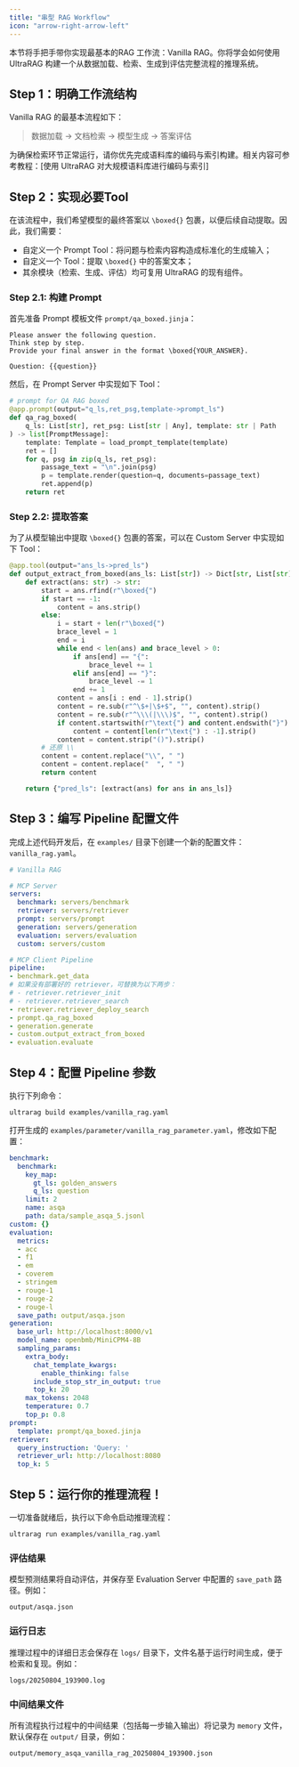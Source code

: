 ```yaml
---
title: "串型 RAG Workflow"
icon: "arrow-right-arrow-left"
---
```


本节将手把手带你实现最基本的RAG 工作流：Vanilla RAG。你将学会如何使用 UltraRAG 构建一个从数据加载、检索、生成到评估完整流程的推理系统。

## Step 1：明确工作流结构

Vanilla RAG 的最基本流程如下：

> 数据加载 → 文档检索 → 模型生成 → 答案评估

为确保检索环节正常运行，请你优先完成语料库的编码与索引构建。相关内容可参考教程：[使用 UltraRAG 对大规模语料库进行编码与索引]

## Step 2：实现必要Tool

在该流程中，我们希望模型的最终答案以 `\boxed{}` 包裹，以便后续自动提取。因此，我们需要：

- 自定义一个 Prompt Tool：将问题与检索内容构造成标准化的生成输入；
- 自定义一个 Tool：提取 `\boxed{}` 中的答案文本；
- 其余模块（检索、生成、评估）均可复用 UltraRAG 的现有组件。

### Step 2.1: 构建 Prompt

首先准备 Prompt 模板文件 `prompt/qa_boxed.jinja`：

```jinja prompt/qa_boxed.jinja icon="/images/jinja.svg"
Please answer the following question.
Think step by step.
Provide your final answer in the format \boxed{YOUR_ANSWER}.

Question: {{question}}
```

然后，在 Prompt Server 中实现如下 Tool：

```python servers/prompt/src/prompt.py icon="python"
# prompt for QA RAG boxed
@app.prompt(output="q_ls,ret_psg,template->prompt_ls")
def qa_rag_boxed(
    q_ls: List[str], ret_psg: List[str | Any], template: str | Path
) -> list[PromptMessage]:
    template: Template = load_prompt_template(template)
    ret = []
    for q, psg in zip(q_ls, ret_psg):
        passage_text = "\n".join(psg)
        p = template.render(question=q, documents=passage_text)
        ret.append(p)
    return ret
```

### Step 2.2: 提取答案

为了从模型输出中提取 `\boxed{}` 包裹的答案，可以在 Custom Server 中实现如下 Tool：

```python servers/custom/src/custom.py icon="python"
@app.tool(output="ans_ls->pred_ls")
def output_extract_from_boxed(ans_ls: List[str]) -> Dict[str, List[str]]:
    def extract(ans: str) -> str:
        start = ans.rfind(r"\boxed{")
        if start == -1:
            content = ans.strip()
        else:
            i = start + len(r"\boxed{")
            brace_level = 1
            end = i
            while end < len(ans) and brace_level > 0:
                if ans[end] == "{":
                    brace_level += 1
                elif ans[end] == "}":
                    brace_level -= 1
                end += 1
            content = ans[i : end - 1].strip()
            content = re.sub(r"^\$+|\$+$", "", content).strip()
            content = re.sub(r"^\\\(|\\\)$", "", content).strip()
            if content.startswith(r"\text{") and content.endswith("}"):
                content = content[len(r"\text{") : -1].strip()
            content = content.strip("()").strip()
        # 还原 \\
        content = content.replace("\\", " ")
        content = content.replace("  ", " ")
        return content

    return {"pred_ls": [extract(ans) for ans in ans_ls]}
```

## Step 3：编写 Pipeline 配置文件

完成上述代码开发后，在 `examples/` 目录下创建一个新的配置文件：`vanilla_rag.yaml`。

```yaml examples/vanilla_rag.yaml icon="/images/yaml.svg"
# Vanilla RAG

# MCP Server
servers:
  benchmark: servers/benchmark
  retriever: servers/retriever
  prompt: servers/prompt
  generation: servers/generation
  evaluation: servers/evaluation
  custom: servers/custom

# MCP Client Pipeline
pipeline:
- benchmark.get_data
# 如果没有部署好的 retriever，可替换为以下两步：
# - retriever.retriever_init      
# - retriever.retriever_search
- retriever.retriever_deploy_search
- prompt.qa_rag_boxed
- generation.generate
- custom.output_extract_from_boxed
- evaluation.evaluate
```

## Step 4：配置 Pipeline 参数

执行下列命令：

```shell
ultrarag build examples/vanilla_rag.yaml
```

打开生成的 `examples/parameter/vanilla_rag_parameter.yaml`，修改如下配置：

```yaml examples/parameter/vanilla_rag_parameter.yaml icon="/images/yaml.svg"
benchmark:
  benchmark:
    key_map:
      gt_ls: golden_answers
      q_ls: question
    limit: 2
    name: asqa
    path: data/sample_asqa_5.jsonl
custom: {}
evaluation:
  metrics:
  - acc
  - f1
  - em
  - coverem
  - stringem
  - rouge-1
  - rouge-2
  - rouge-l
  save_path: output/asqa.json
generation:
  base_url: http://localhost:8000/v1
  model_name: openbmb/MiniCPM4-8B
  sampling_params:
    extra_body:
      chat_template_kwargs:
        enable_thinking: false
      include_stop_str_in_output: true
      top_k: 20
    max_tokens: 2048
    temperature: 0.7
    top_p: 0.8
prompt:
  template: prompt/qa_boxed.jinja
retriever:
  query_instruction: 'Query: '
  retriever_url: http://localhost:8080
  top_k: 5
```

## Step 5：运行你的推理流程！

一切准备就绪后，执行以下命令启动推理流程：

```shell
ultrarag run examples/vanilla_rag.yaml
```

### 评估结果

模型预测结果将自动评估，并保存至 Evaluation Server 中配置的 `save_path` 路径。例如：

```shell
output/asqa.json
```

### 运行日志

推理过程中的详细日志会保存在 `logs/` 目录下，文件名基于运行时间生成，便于检索和复现。例如：

```shell
logs/20250804_193900.log
```

### 中间结果文件

所有流程执行过程中的中间结果（包括每一步输入输出）将记录为 `memory` 文件，默认保存在 `output/` 目录，例如：

```shell
output/memory_asqa_vanilla_rag_20250804_193900.json
```